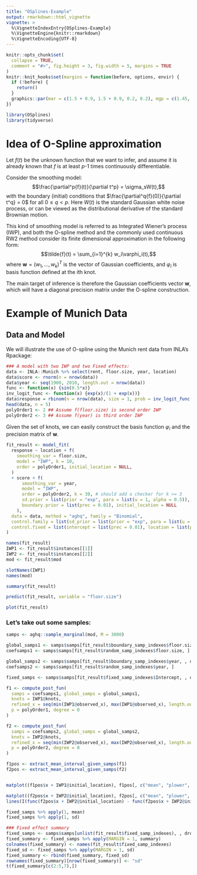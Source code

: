 ```yaml
---
title: "OSplines-Example"
output: rmarkdown::html_vignette
vignette: >
  %\VignetteIndexEntry{OSplines-Example}
  %\VignetteEngine{knitr::rmarkdown}
  %\VignetteEncoding{UTF-8}
---
```


```r
knitr::opts_chunk$set(
  collapse = TRUE,
  comment = "#>", fig.height = 3, fig.width = 5, margins = TRUE
)
knitr::knit_hooks$set(margins = function(before, options, envir) {
  if (!before) {
    return()
  }
  graphics::par(mar = c(1.5 + 0.9, 1.5 + 0.9, 0.2, 0.2), mgp = c(1.45, 0.45, 0), cex = 1.25, bty = "n")
})
```


```r
library(OSplines)
library(tidyverse)
```

# Idea of O-Spline approximation
Let $f(t)$ be the unknown function that we want to infer, and assume it is already known that $f$ is at least $p$-1 times continuously differentiable.

Consider the smoothing model:
$$\frac{\partial^p{f}(t)}{\partial t^p} = \sigma_sW(t),$$
with the boundary (initial) conditions that $\frac{\partial^q{f}(0)}{\partial t^q} = 0$ for all $0\leq q <p$.
Here $W(t)$ is the standard Gaussian white noise process, or can be viewed as the distributional derivative of the standard Brownian motion.

This kind of smoothing model is referred to as Integrated Wiener's process (IWP), and both the O-spline method and the commonly used continuous RW2 method consider its finite dimensional approximation in the following form:
$$\tilde{f}(t) = \sum_{i=1}^{k} w_i\varphi_i(t),$$
where $\boldsymbol{w} = (w_1, ..., w_k)^T$ is the vector of Gaussian coefficients, and $\varphi_i$ is basis function defined at the $i$th knot.

The main target of inference is therefore the Gaussian coefficients vector $\boldsymbol{w}$, which will have a diagonal precision matrix under the O-spline construction.

# Example of Munich Data

## Data and Model

We will illustrate the use of O-spline using the Munich rent data from INLA's Rpackage:

```r
### A model with two IWP and two Fixed effects:
data <- INLA::Munich %>% select(rent, floor.size, year, location)
data$score <- rnorm(n = nrow(data))
data$year <- seq(1900, 2010, length.out = nrow(data))
func <- function(x) {sin(0.5*x)}
inv_logit_func <- function(x) {exp(x)/(1 + exp(x))}
data$response = rbinom(n = nrow(data), size = 1, prob = inv_logit_func(func(data$year)))
head(data, n = 5)
polyOrder1 <- 2 ## Assume f(floor.size) is second order IWP
polyOrder2 <- 3 ## Assume f(year) is third order IWP
```

Given the set of knots, we can easily construct the basis function $\varphi_i$ and the precision matrix of $\boldsymbol{w}$.

```r
fit_result <- model_fit(
  response ~ location + f(
    smoothing_var = floor.size,
    model = "IWP", k = 10,
    order = polyOrder1, initial_location = NULL,
  )
  + score + f(
      smoothing_var = year,
      model = "IWP",
      order = polyOrder2, k = 30, # should add a checker for k >= 3
      sd.prior = list(prior = "exp", para = list(u = 1, alpha = 0.5)),
      boundary.prior = list(prec = 0.01), initial_location = NULL
    ),
  data = data, method = "aghq", family = "Binomial",
  control.family = list(sd_prior = list(prior = "exp", para = list(u = 1, alpha = 0.5))),
  control.fixed = list(intercept = list(prec = 0.01), location = list(prec = 0.01), score = list(prec = 0.01))
)
```

```r
names(fit_result)
IWP1 <- fit_result$instances[[1]]
IWP2 <- fit_result$instances[[2]]
mod <- fit_result$mod

slotNames(IWP1)
names(mod)
```

```r
summary(fit_result)
```

```r
predict(fit_result, variable = "floor.size")
```
```r
plot(fit_result)
```

### Let's take out some samples:
```r
samps <- aghq::sample_marginal(mod, M = 3000)

global_samps1 <- samps$samps[fit_result$boundary_samp_indexes$floor.size, , drop = F]
coefsamps1 <- samps$samps[fit_result$random_samp_indexes$floor.size, ]

global_samps2 <- samps$samps[fit_result$boundary_samp_indexes$year, , drop = F]
coefsamps2 <- samps$samps[fit_result$random_samp_indexes$year, ]

fixed_samps <- samps$samps[fit_result$fixed_samp_indexes$Intercept, , drop = F]

f1 <- compute_post_fun(
  samps = coefsamps1, global_samps = global_samps1,
  knots = IWP1@knots,
  refined_x = seq(min(IWP1@observed_x), max(IWP1@observed_x), length.out = 100),
  p = polyOrder1, degree = 0
)

f2 <- compute_post_fun(
  samps = coefsamps2, global_samps = global_samps2,
  knots = IWP2@knots,
  refined_x = seq(min(IWP2@observed_x), max(IWP2@observed_x), length.out = 100),
  p = polyOrder2, degree = 0
)

f1pos <- extract_mean_interval_given_samps(f1)
f2pos <- extract_mean_interval_given_samps(f2)


matplot((f1pos$x + IWP1@initial_location), f1pos[, c("mean", "plower", "pupper")], lty = c(1, 2, 2), lwd = c(2, 1, 1), col = "black", type = 'l', ylab = "effect on rent", xlab = "floor.size")

matplot((f2pos$x + IWP2@initial_location), f2pos[, c("mean", "plower", "pupper")], lty = c(1, 2, 2), lwd = c(2, 1, 1), col = "black", type = 'l', ylab = "effect on rent", xlab = "year")
lines(I(func(f2pos$x + IWP2@initial_location) - func(f2pos$x + IWP2@initial_location)[1]) ~ I(f2pos$x + IWP2@initial_location), col = "red")

fixed_samps %>% apply(1, mean)
fixed_samps %>% apply(1, sd)
```
```r
### Fixed effect summary
fixed_samps <- samps$samps[unlist(fit_result$fixed_samp_indexes), , drop = F]
fixed_summary <- fixed_samps %>% apply(MARGIN = 1, summary)
colnames(fixed_summary) <- names(fit_result$fixed_samp_indexes)
fixed_sd <- fixed_samps %>% apply(MARGIN = 1, sd)
fixed_summary <- rbind(fixed_summary, fixed_sd)
rownames(fixed_summary)[nrow(fixed_summary)] <- "sd"
t(fixed_summary[c(2:5,7),])
```




